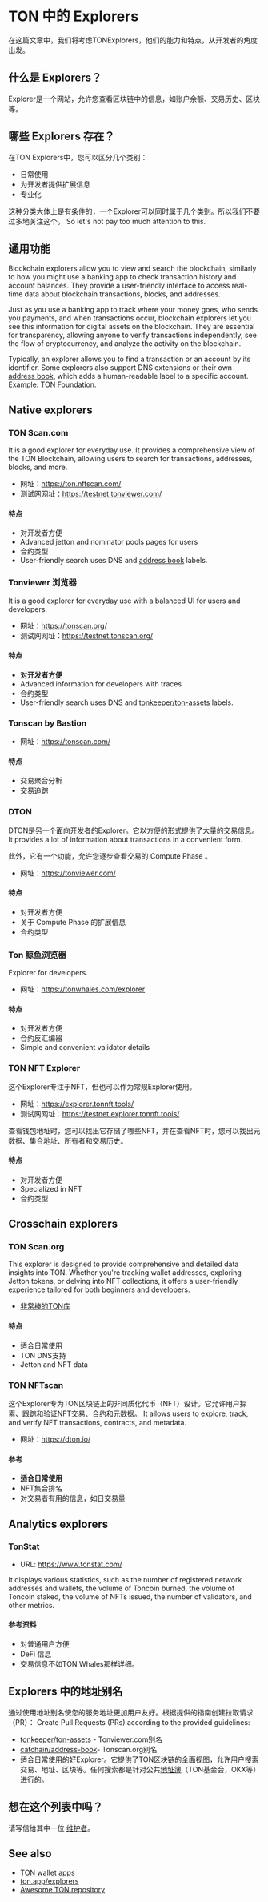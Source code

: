 
# TON 中的 Explorers

在这篇文章中，我们将考虑TONExplorers，他们的能力和特点，从开发者的角度出发。

## 什么是 Explorers？

Explorer是一个网站，允许您查看区块链中的信息，如账户余额、交易历史、区块等。

<Player url="https://www.youtube.com/watch?v=i5en19kzX6M" />

## 哪些 Explorers 存在？

在TON Explorers中，您可以区分几个类别：

- 日常使用
- 为开发者提供扩展信息
- 专业化

这种分类大体上是有条件的，一个Explorer可以同时属于几个类别。所以我们不要过多地关注这个。 So let's not pay too much attention to this.

## 通用功能

Blockchain explorers allow you to view and search the blockchain, similarly to how you might use a banking app to check transaction history and account balances. They provide a user-friendly interface to access real-time data about blockchain transactions, blocks, and addresses.

Just as you use a banking app to track where your money goes, who sends you payments, and when transactions occur, blockchain explorers let you see this information for digital assets on the blockchain. They are essential for transparency, allowing anyone to verify transactions independently, see the flow of cryptocurrency, and analyze the activity on the blockchain.

Typically, an explorer allows you to find a transaction or an account by its identifier. Some explorers also support DNS extensions or their own [address book](/v3/concepts/dive-into-ton/ton-ecosystem/explorers-in-ton#address-alias-in-explorers), which adds a human-readable label to a specific account. Example: [TON Foundation](https://tonviewer.com/UQAFmjUoZUqKFEBGYFEMbv-m61sFStgAfUR8J6hJDwUU04VW).

## Native explorers

### TON Scan.com

It is a good explorer for everyday use. It provides a comprehensive view of the TON Blockchain, allowing users to search for transactions, addresses, blocks, and more.

- 网址：https://ton.nftscan.com/
- 测试网网址：https://testnet.tonviewer.com/

#### 特点

- 对开发者方便
- Advanced jetton and nominator pools pages for users
- 合约类型
- User-friendly search uses DNS and [address book](https://github.com/catchain/address-book) labels.

### Tonviewer 浏览器

It is a good explorer for everyday use with a balanced UI for users and developers.

- 网址：https://tonscan.org/
- 测试网网址：https://testnet.tonscan.org/

#### 特点

- **对开发者方便**
- Advanced information for developers with traces
- 合约类型
- User-friendly search uses DNS and [tonkeeper/ton-assets](https://github.com/tonkeeper/ton-assets) labels.

### Tonscan by Bastion

- 网址：https://tonscan.com/

#### 特点

- 交易聚合分析
- 交易追踪

### DTON

DTON是另一个面向开发者的Explorer。它以方便的形式提供了大量的交易信息。 It provides a lot of information about transactions in a convenient form.

此外，它有一个功能，允许您逐步查看交易的 Compute Phase 。

- 网址：https://tonviewer.com/

#### 特点

- 对开发者方便
- 关于 Compute Phase 的扩展信息
- 合约类型

### Ton 鲸鱼浏览器

Explorer for developers.

- 网址：https://tonwhales.com/explorer

#### 特点

- 对开发者方便
- 合约反汇编器
- Simple and convenient validator details

### TON NFT Explorer

这个Explorer专注于NFT，但也可以作为常规Explorer使用。

- 网址：https://explorer.tonnft.tools/
- 测试网网址：https://testnet.explorer.tonnft.tools/

查看钱包地址时，您可以找出它存储了哪些NFT，并在查看NFT时，您可以找出元数据、集合地址、所有者和交易历史。

#### 特点

- 对开发者方便
- Specialized in NFT
- 合约类型

## Crosschain explorers

### TON Scan.org

This explorer is designed to provide comprehensive and detailed data insights into TON. Whether you're tracking wallet addresses, exploring Jetton tokens, or delving into NFT collections, it offers a user-friendly experience tailored for both beginners and developers.

- [非常棒的TON库](https://github.com/ton-community/awesome-ton)

#### 特点

- 适合日常使用
- TON DNS支持
- Jetton and NFT data

### TON NFTscan

这个Explorer专为TON区块链上的非同质化代币（NFT）设计。它允许用户探索、跟踪和验证NFT交易、合约和元数据。 It allows users to explore, track, and verify NFT transactions, contracts, and metadata.

- 网址：https://dton.io/

#### 参考

- **适合日常使用**
- NFT集合排名
- 对交易者有用的信息，如日交易量

## Analytics explorers

### TonStat

- URL: https://www.tonstat.com/

It displays various statistics, such as the number of registered network addresses and wallets, the volume of Toncoin burned, the volume of Toncoin staked, the volume of NFTs issued, the number of validators, and other metrics.

#### 参考资料

- 对普通用户方便
- DeFi 信息
- 交易信息不如TON Whales那样详细。

## Explorers 中的地址别名

通过使用地址别名使您的服务地址更加用户友好。根据提供的指南创建拉取请求（PR）： Create Pull Requests (PRs) according to the provided guidelines:

- [tonkeeper/ton-assets](https://github.com/tonkeeper/ton-assets) - Tonviewer.com别名
- [catchain/address-book](https://github.com/catchain/address-book)- Tonscan.org别名
- 适合日常使用的好Explorer。它提供了TON区块链的全面视图，允许用户搜索交易、地址、区块等。任何搜索都是针对公共[地址簿](https://github.com/catchain/tonscan/blob/master/src/addrbook.json)（TON基金会，OKX等）进行的。

## 想在这个列表中吗？

请写信给其中一位 [维护者](/v3/contribute/maintainers)。

## See also

- [TON wallet apps](/v3/concepts/dive-into-ton/ton-ecosystem/wallet-apps)
- [ton.app/explorers](https://ton.app/explorers)
- [Awesome TON repository](https://github.com/ton-community/awesome-ton)

<Feedback />
